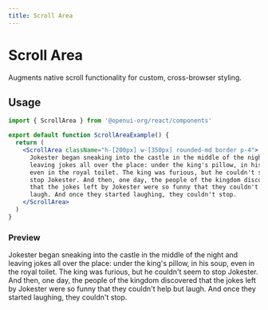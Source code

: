 ```yaml
---
title: Scroll Area
---
```



# Scroll Area

Augments native scroll functionality for custom, cross-browser styling.

## Usage

```jsx
import { ScrollArea } from '@openui-org/react/components'

export default function ScrollAreaExample() {
  return (
    <ScrollArea className="h-[200px] w-[350px] rounded-md border p-4">
      Jokester began sneaking into the castle in the middle of the night and
      leaving jokes all over the place: under the king's pillow, in his soup,
      even in the royal toilet. The king was furious, but he couldn't seem to
      stop Jokester. And then, one day, the people of the kingdom discovered
      that the jokes left by Jokester were so funny that they couldn't help but
      laugh. And once they started laughing, they couldn't stop.
    </ScrollArea>
  )
}
```

### Preview

<Preview>
  <ScrollArea className="h-[200px] w-[350px] rounded-md border p-4">
    Jokester began sneaking into the castle in the middle of the night and
    leaving jokes all over the place: under the king's pillow, in his soup, even
    in the royal toilet. The king was furious, but he couldn't seem to stop
    Jokester. And then, one day, the people of the kingdom discovered that the
    jokes left by Jokester were so funny that they couldn't help but laugh. And
    once they started laughing, they couldn't stop.
  </ScrollArea>
</Preview>
